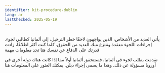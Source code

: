 ```yaml
---
identifier: kit-procedure-dublin
lang: ar
lastChecked: 2025-05-19
---
```

<br/> يأتي العديد من الأشخاص، الذين يواجهون لاحقًا خطر الترحيل، إلى ألمانيا كطالبي لجوء. إجراءات اللجوء معقدة وتنتزع منك العديد من الحقوق. كلما كنت أكثر اطلاعًا، زادت قدرتك على الدفاع عن نفسك
هنا تجد معلومات مهمة

<BlockBox identifier="procedure">
    <Block identifier="procedure" collection="flyers"/>
</BlockBox>

ﺗﻘﺪﻣﺖ ﺑﻄﻠﺐ ﻟﺠﻮﺀ ﻓﻲ ﺃﻟﻤﺎﻧﻴﺎ، ﻓﺴﺘﺘﺤﻘﻖ ﺃﻟﻤﺎﻧﻴﺎ ﺃﻭﻻً ﻣﻤﺎ ﺇﺫﺍ ﻛﺎﻧﺖ ﻫﻨﺎﻙ ﺩﻭﻟﺔ ﺃﺧﺮﻯ ﻓﻲ ﺃﻭﺭﻭﺑﺎ ﻣﺴﺆﻭﻟﺔ ﻋﻦ ﺫﻟﻚ. ﻭﻫﺬﺍ ﻣﺎ ﻳﺴﻤﻰ ﺇﺟﺮﺍﺀ ﺩﺑﻠﻦ. ﻳﻤﻜﻨﻚ ﺍﻟﻌﺜﻮﺭ ﻋﻠﻰ ﺍﻟﻤﻌﻠﻮﻣﺎﺕ ﻫﻨﺎ

<BlockBox identifier="dublin">
    <Block identifier="dublin" collection="flyers"/>
</BlockBox>
